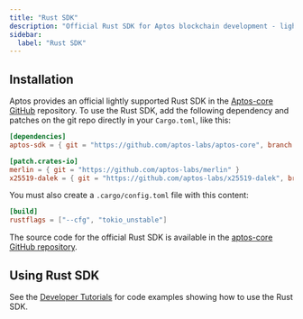```yaml
---
title: "Rust SDK"
description: "Official Rust SDK for Aptos blockchain development - lightweight and efficient for Rust applications"
sidebar:
  label: "Rust SDK"
---
```


## Installation

Aptos provides an official lightly supported Rust SDK in the
[Aptos-core GitHub](https://github.com/aptos-labs/aptos-core/tree/main/sdk)
repository. To use the Rust SDK, add the following dependency and patches on the
git repo directly in your `Cargo.toml`, like this:

```toml filename="Cargo.toml"
[dependencies]
aptos-sdk = { git = "https://github.com/aptos-labs/aptos-core", branch = "devnet" }

[patch.crates-io]
merlin = { git = "https://github.com/aptos-labs/merlin" }
x25519-dalek = { git = "https://github.com/aptos-labs/x25519-dalek", branch = "zeroize_v1" }
```

You must also create a `.cargo/config.toml` file with this content:

```toml filename=".cargo/config.toml"
[build]
rustflags = ["--cfg", "tokio_unstable"]
```

The source code for the official Rust SDK is available in the
[aptos-core GitHub repository](https://github.com/aptos-labs/aptos-core/tree/main/sdk).

## Using Rust SDK

See the [Developer Tutorials](/build/guides) for code examples showing how to
use the Rust SDK.
